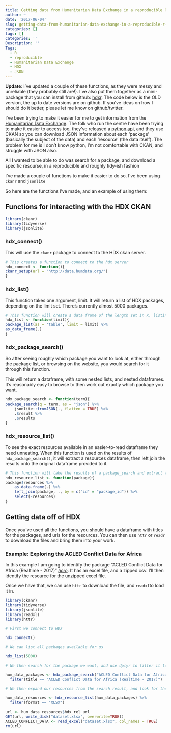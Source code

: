```yaml
---
title: Getting data from Humanitarian Data Exchange in a reproducible R pipeline
author: ~
date: '2017-06-04'
slug: getting-data-from-humanitarian-data-exchange-in-a-reproducible-r-pipeline
categories: []
tags: []
Categories: ''
Description: ''
Tags:
  - R
  - reproducible
  - Humanitarian Data Exchange
  - HDX
  - JSON
---
```



**Update**: I've updated a couple of these functions, as they were messy and unreliable (they probably still are!).
I've also put them together as a mini-package that you can install from github: [hdxr](https://github.com/callumgwtaylor/hdxr). The code below is the OLD version, the up to date versions are on github.
If you've ideas on how I should do it better, please let me know on github/twitter.


I've been trying to make it easier for me to get information from the [Humanitarian Data Exchange](https://data.humdata.org/). The folk who run the centre have been trying to make it easier to access too, they've released a [python api](https://github.com/OCHA-DAP/hdx-python-api), and they use CKAN so you can download JSON information about each 'package' (basically the subject of the data) and each 'resource' (the data itself). The problem for me is I don't know python, I'm not comfortable with CKAN, and struggle with JSON also.

All I wanted to be able to do was search for a package, and download a specific resourse, in a reproducible and roughly tidy-ish fashion

I've made a couple of functions to make it easier to do so. I've been using `ckanr` and `jsonlite`

So here are the functions I've made, and an example of using them:

## Functions for interacting with the HDX CKAN


```r
library(ckanr)
library(tidyverse)
library(jsonlite)
```


### hdx_connect()

This will use the `ckanr` package to connect to the HDX ckan server.

```r
# This creates a function to connect to the hdx server
hdx_connect <- function(){
ckanr_setup(url = "http://data.humdata.org/")
}
```

### hdx_list()

This function takes one argument, limit. It will return a list of HDX packages, depending on the limit set. There's currently almost 5000 packages.

```r
# This function will create a data frame of the length set in x, listing the packages in x
hdx_list <- function(limit){
package_list(as = 'table', limit = limit) %>%
as_data_frame(.)
}
``` 


### hdx_package_search()

So after seeing roughly which package you want to look at, either through the package list, or browsing on the website, you would search for it through this function.

This will return a dataframe, with some nested lists, and nested dataframes. It's reasonably easy to browse to then work out exactly which package you want.

```r
hdx_package_search <- function(term){
package_search(q = term, as = "json") %>%
    jsonlite::fromJSON(., flatten = TRUE) %>%
    .$result %>%
    .$results 
}
```

### hdx_resource_list()

To see the exact resources available in an easier-to-read dataframe they need unnesting. When this function is used on the results of `hdx_package_search()`, it will extract a resources dataframe, then left join the results onto the original dataframe provided to it.

```r
# This function will take the results of a package_search and extract the resources, it will then link those resources to the results from package search giving a new data frame
hdx_resource_list <- function(package){
package$resources %>%
    as.data.frame(.) %>%
    left_join(package, ., by = c("id" = "package_id")) %>%
    select(-resources)
}
```

## Getting data off of HDX

Once you've used all the functions, you should have a dataframe with titles for the packages, and urls for the resources.
You can then use `httr` or `readr` to download the files and bring them into your work.

### Example: Exploring the ACLED Conflict Data for Africa

In this example I am going to identify the package "ACLED Conflict Data for Africa (Realtime - 2017)" [*here*](https://data.humdata.org/dataset/acled-conflict-data-for-africa-realtime-2017). It has an excel file, and a zipped csv. I'll then identify the resource for the unzipped excel file.

Once we have that, we can use `httr` to download the file, and `readxl`to load it in.

```r
library(ckanr)
library(tidyverse)
library(jsonlite)
library(readxl)
library(httr)
```

```r

# First we connect to HDX

hdx_connect()

# We can list all packages available for us

hdx_list(5000)

# We then search for the package we want, and use dplyr to filter it to the exact package

hum_data_packages <- hdx_package_search("ACLED Conflict Data for Africa") %>%
  filter(title == "ACLED Conflict Data for Africa (Realtime - 2017)")

# We then expand our resources from the search result, and look for the unzipped excel file

hum_data_resources <- hdx_resource_list(hum_data_packages) %>%
  filter(format == "XLSX")
```

```r
url <- hum_data_resources$hdx_rel_url
GET(url, write_disk("dataset.xlsx", overwrite=TRUE))
ACLED_CONFLICT_DATA <- read_excel("dataset.xlsx", col_names = TRUE)
rm(url)
```

